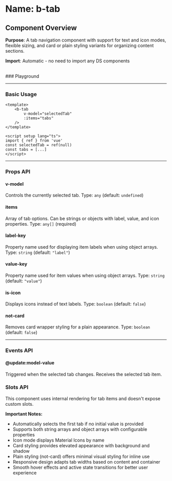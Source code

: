 
<Meta of={BTab} />

# Name: b-tab
## Component Overview

**Purpose**: A tab navigation component with support for text and icon modes, flexible sizing, and card or plain styling variants for organizing content sections.

**Import**: Automatic - no need to import any DS components

<br />
### Playground

<Canvas of={BTab.Primary} />
<Controls />

---

### Basic Usage

```vue
<template>
    <b-tab 
        v-model="selectedTab"
        :items="tabs"
    />
</template>

<script setup lang="ts">
import { ref } from 'vue'
const selectedTab = ref(null)
const tabs = [...]
</script>
```

<Canvas sourceState="none" of={BTab.Primary} />

---

### Props API

#### v-model
Controls the currently selected tab. Type: `any` (default: `undefined`)

#### items
Array of tab options. Can be strings or objects with label, value, and icon properties. Type: `any[]` (required)

<Canvas sourceState="none" of={BTab.ObjectArray} />

#### label-key
Property name used for displaying item labels when using object arrays. Type: `string` (default: `"label"`)

#### value-key
Property name used for item values when using object arrays. Type: `string` (default: `"value"`)

#### is-icon
Displays icons instead of text labels. Type: `boolean` (default: `false`)

<Canvas sourceState="none" of={BTab.Icons} />

#### not-card
Removes card wrapper styling for a plain appearance. Type: `boolean` (default: `false`)

<Canvas sourceState="none" of={BTab.NotCard} />

---

### Events API

#### @update:model-value
Triggered when the selected tab changes. Receives the selected tab item.

### Slots API

This component uses internal rendering for tab items and doesn't expose custom slots.

**Important Notes:**
- Automatically selects the first tab if no initial value is provided
- Supports both string arrays and object arrays with configurable properties
- Icon mode displays Material Icons by name
- Card styling provides elevated appearance with background and shadow
- Plain styling (not-card) offers minimal visual styling for inline use
- Responsive design adapts tab widths based on content and container
- Smooth hover effects and active state transitions for better user experience